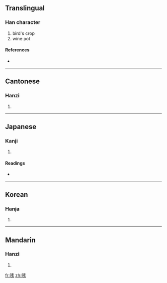 ==Translingual==

===Han character===
{{Han char|rn=30|rad=口|as=10|sn=13|four=6509<sub>3</sub>|canj=口手一火 (RQMF)}}

# bird's crop
# wine pot

====References====
* {{Han ref|kx=0202.130|dkj=04057|dj=0424.360|hdz=10664.060|uh=55C9|ud=21961|bh=B6E8|bd=46824}}

----

==Cantonese==

===Hanzi===
{{yue-hanzi|jyut=|y=sou3}}

# {{defn|Cantonese|sort=口10}}

----

==Japanese==

===Kanji===
{{ja-kanji|grade=|rs=口10}}

# {{defn|Japanese|sort=口10}}

====Readings====
* {{ja-readings|on=[[そ]] (so)|kun=}}

----

==Korean==

===Hanja===
{{ko-hanja|hangeul=소|rv=so|mr=so}}

# {{defn|Korean|sort=口10}}

----

==Mandarin==

===Hanzi===
{{cmn-hanzi|pin=[[sù]] ([[su4]])|wg=su<sup>4</sup>}}

# {{defn|Mandarin|sort=口10}}

[[fr:嗉]]
[[zh:嗉]]